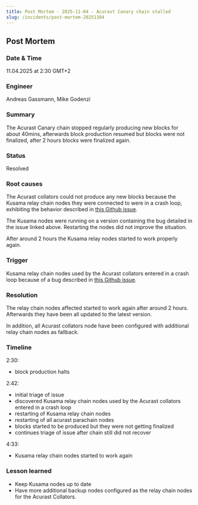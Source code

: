 ```yaml
---
title: Post Mortem - 2025-11-04 - Acurast Canary chain stalled
slug: /incidents/post-mortem-20251104
---
```


## Post Mortem

### Date & Time

11.04.2025 at 2:30 GMT+2

### Engineer

Andreas Gassmann, Mike Godenzi

### Summary

The Acurast Canary chain stopped regularly producing new blocks for about 40mins, afterwards block production resumed but blocks were not finalized, after 2 hours blocks were finalized again.

### Status

Resolved

### Root causes

The Acurast collators could not produce any new blocks because the Kusama relay chain nodes they were connected to were in a crash loop, exhibiting the behavior described in [this Github issue](https://github.com/paritytech/polkadot-sdk/issues/4934).

The Kusama nodes were running on a version containing the bug detailed in the issue linked above. Restarting the nodes did not improve the situation.

After around 2 hours the Kusama relay nodes started to work properly again.

### Trigger

Kusama relay chain nodes used by the Acurast collators entered in a crash loop because of a bug described in [this Github issue](https://github.com/paritytech/polkadot-sdk/issues/4934).

### Resolution

The relay chain nodes affected started to work again after around 2 hours. Afterwards they have been all updated to the latest version.

In addition, all Acurast collators node have been configured with additional relay chain nodes as fallback.

### Timeline

2:30: 
- block production halts

2:42: 
- initial triage of issue
- discovered Kusama relay chain nodes used by the Acurast collators entered in a crash loop
- restarting of Kusama relay chain nodes
- restarting of all acurast parachain nodes
- blocks started to be produced but they were not getting finalized
- continues triage of issue after chain still did not recover

4:33:
- Kusama relay chain nodes started to work again

### Lesson learned

- Keep Kusama nodes up to date
- Have more additional backup nodes configured as the relay chain nodes for the Acurast Collators.